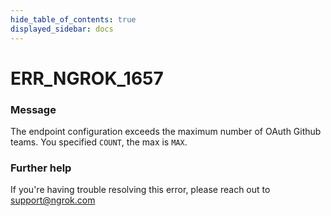 ```yaml
---
hide_table_of_contents: true
displayed_sidebar: docs
---
```



# ERR_NGROK_1657

### Message
The endpoint configuration exceeds the maximum number of OAuth Github teams. You specified `COUNT`, the max is `MAX`.

<ErrorDetails error='err_ngrok_1657' />


### Further help
If you're having trouble resolving this error, please reach out to [support@ngrok.com](mailto:support@ngrok.com?subject=Help%20with%20ERR_NGROK_1657)

